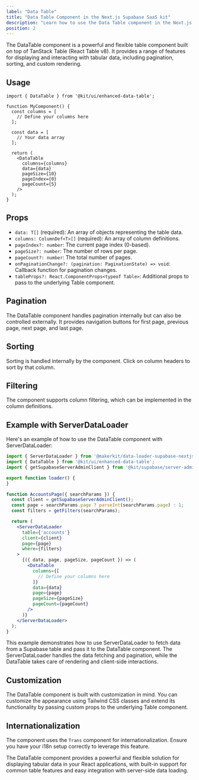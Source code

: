 ```yaml
---
label: "Data Table"
title: "Data Table Component in the Next.js Supabase SaaS kit"
description: "Learn how to use the Data Table component in the Next.js Supabase SaaS kit"
position: 2
---
```


The DataTable component is a powerful and flexible table component built on top of TanStack Table (React Table v8). It provides a range of features for displaying and interacting with tabular data, including pagination, sorting, and custom rendering.

## Usage

```tsx
import { DataTable } from '@kit/ui/enhanced-data-table';

function MyComponent() {
  const columns = [
    // Define your columns here
  ];

  const data = [
    // Your data array
  ];

  return (
    <DataTable
      columns={columns}
      data={data}
      pageSize={10}
      pageIndex={0}
      pageCount={5}
    />
  );
}
```

## Props

- `data: T[]` (required): An array of objects representing the table data.
- `columns: ColumnDef<T>[]` (required): An array of column definitions.
- `pageIndex?: number`: The current page index (0-based).
- `pageSize?: number`: The number of rows per page.
- `pageCount?: number`: The total number of pages.
- `onPaginationChange?: (pagination: PaginationState) => void`: Callback function for pagination changes.
- `tableProps?: React.ComponentProps<typeof Table>`: Additional props to pass to the underlying Table component.

## Pagination

The DataTable component handles pagination internally but can also be controlled externally. It provides navigation buttons for first page, previous page, next page, and last page.

## Sorting

Sorting is handled internally by the component. Click on column headers to sort by that column.

## Filtering

The component supports column filtering, which can be implemented in the column definitions.

## Example with ServerDataLoader

Here's an example of how to use the DataTable component with ServerDataLoader:

```jsx
import { ServerDataLoader } from '@makerkit/data-loader-supabase-nextjs';
import { DataTable } from '@kit/ui/enhanced-data-table';
import { getSupabaseServerAdminClient } from '@kit/supabase/server-admin-client';

export function loader() {
}

function AccountsPage({ searchParams }) {
  const client = getSupabaseServerAdminClient();
  const page = searchParams.page ? parseInt(searchParams.page) : 1;
  const filters = getFilters(searchParams);

  return (
    <ServerDataLoader
      table={'accounts'}
      client={client}
      page={page}
      where={filters}
    >
      {({ data, page, pageSize, pageCount }) => (
        <DataTable
          columns={[
            // Define your columns here
          ]}
          data={data}
          page={page}
          pageSize={pageSize}
          pageCount={pageCount}
        />
      )}
    </ServerDataLoader>
  );
}
```

This example demonstrates how to use ServerDataLoader to fetch data from a Supabase table and pass it to the DataTable component. The ServerDataLoader handles the data fetching and pagination, while the DataTable takes care of rendering and client-side interactions.

## Customization

The DataTable component is built with customization in mind. You can customize the appearance using Tailwind CSS classes and extend its functionality by passing custom props to the underlying Table component.

## Internationalization

The component uses the `Trans` component for internationalization. Ensure you have your i18n setup correctly to leverage this feature.

The DataTable component provides a powerful and flexible solution for displaying tabular data in your React applications, with built-in support for common table features and easy integration with server-side data loading.